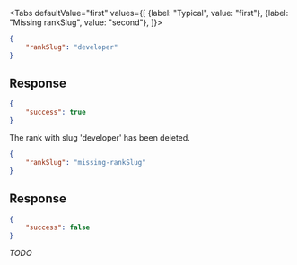 <Tabs
    defaultValue="first"
    values={[
        {label: "Typical", value: "first"},
        {label: "Missing rankSlug", value: "second"},
    ]}>
<TabItem value="first">

```json
{
    "rankSlug": "developer"
}
```

## Response

```json
{
    "success": true
}
```

The rank with slug 'developer' has been deleted.

</TabItem>
<TabItem value="second">

```json
{
    "rankSlug": "missing-rankSlug"
}
```

## Response

```json
{
    "success": false
}
```

*TODO*

</TabItem>
</Tabs>
